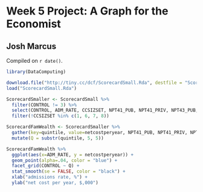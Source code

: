 # Week 5 Project: A Graph for the Economist

## Josh Marcus

<!-- leave this material as is -->
Compiled on `r date()`.

```r
library(DataComputing)
```
<!-- put your content after this line -->

```r
download.file("http://tiny.cc/dcf/ScorecardSmall.Rda", destfile = "ScorecardSmall.Rda")
load("ScorecardSmall.Rda")
```

```r
ScorecardSmaller <- ScorecardSmall %>%
  filter(CONTROL != 3) %>%
  select(CONTROL, ADM_RATE, CCSIZSET, NPT41_PUB, NPT41_PRIV, NPT43_PUB, NPT43_PRIV, NPT45_PUB, NPT45_PRIV) %>%
  filter(!CCSIZSET %in% c(1, 6, 7, 8))
```

```r
ScorecardFamWealth <- ScorecardSmaller %>%
  gather(key=quintile, value=netcostperyear, NPT41_PUB, NPT41_PRIV, NPT43_PUB, NPT43_PRIV, NPT45_PUB, NPT45_PRIV) %>%
  mutate(Q = substr(quintile, 5, 5))
```

```r
ScorecardFamWealth %>%
  ggplot(aes(x=ADM_RATE, y = netcostperyear)) +
  geom_point(alpha=.04, color = "blue") +
  facet_grid(CONTROL ~ Q) +
  stat_smooth(se = FALSE, color = "black") +
  xlab("admissions rate, %") +
  ylab("net cost per year, $,000")
```


